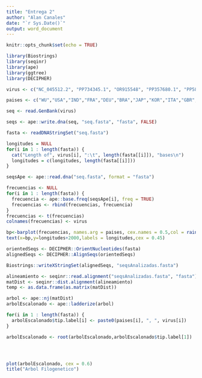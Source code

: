 ---
title: "Entrega 2"
author: "Alan Canales"
date: "`r Sys.Date()`"
output: word_document
---

```{r setup, include=FALSE}
knitr::opts_chunk$set(echo = TRUE)
```

```{r}
library(Biostrings)
library(seqinr)
library(ape)
library(ggtree)
library(DECIPHER)
```


```{r}
virus <- c("NC_045512.2", "PP734345.1", "OR915548", "PP357680.1", "PP584641.1", "OR122584.1", "BS010624.1", "PP584657.1", "OQ103195.1", "PP601401.1", "PP158711.1", "OR529199.1", "ON115272.1", "OP604184.2", "PP425384.1", "OQ931803.1", "OP302810.1", "OM287553.1", "PP107056.1", "OR726214", "MZ416737.1")

paises <- c("WU","USA","IND","FRA","DEU","BRA","JAP","KOR","ITA","GBR","RUS","TUR","ESP","AUS","VNM","TWN","ARG","NLD","MEX","IRN","POL")

seq <- read.GenBank(virus)

seqs <- ape::write.dna(seq, "seq.fasta", "fasta", FALSE)

fasta <- readDNAStringSet("seq.fasta")

longitudes = NULL
for(i in 1 : length(fasta)) {
  cat("Length of", virus[i], ":\t", length(fasta[[i]]), "bases\n")
  longitudes = c(longitudes, length(fasta[[i]]))
}

seqsApe <- ape::read.dna("seq.fasta", format = "fasta")

frecuencias <- NULL
for(i in 1 : length(fasta)) {
  frecuencia <- ape::base.freq(seqsApe[i], freq = TRUE)
  frecuencias <- rbind(frecuencias, frecuencia)
}
frecuencias <- t(frecuencias)
colnames(frecuencias) <- virus

bp<-barplot(frecuencias, names.arg = paises, cex.names = 0.5,col = rainbow(4),ylim = c(0,35000), main = "Concentración y Numero de Bases")
text(x=bp,y=longitudes+2000,labels = longitudes,cex = 0.45)

orientedSeqs <- DECIPHER::OrientNucleotides(fasta)
alignedSeqs <- DECIPHER::AlignSeqs(orientedSeqs)

Biostrings::writeXStringSet(alignedSeqs, "seqsAnalizadas.fasta") 

alineamiento <- seqinr::read.alignment("seqsAnalizadas.fasta", "fasta")
matDist <- seqinr::dist.alignment(alineamiento) 
temp <- as.data.frame(as.matrix(matDist))

arbol <- ape::nj(matDist) 
arbolEscalonado <- ape::ladderize(arbol)

for(i in 1 : length(fasta)) {
  arbolEscalonado$tip.label[i] <- paste0(paises[i], ", ", virus[i])
}

arbolEscalonado <- root(arbolEscalonado,arbolEscalonado$tip.label[1])




plot(arbolEscalonado, cex = 0.6)
title("Arbol Filogenetico")

```

